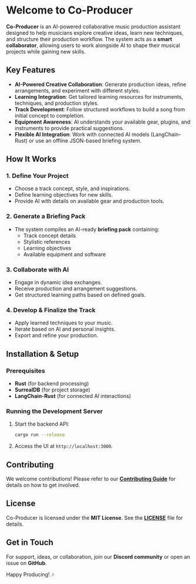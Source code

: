 # Welcome to Co-Producer

**Co-Producer** is an AI-powered collaborative music production assistant designed to help musicians explore creative ideas, learn new techniques, and structure their production workflow. The system acts as a **smart collaborator**, allowing users to work alongside AI to shape their musical projects while gaining new skills.

## Key Features

- **AI-Powered Creative Collaboration**: Generate production ideas, refine arrangements, and experiment with different styles.
- **Learning Integration**: Get tailored learning resources for instruments, techniques, and production styles.
- **Track Development**: Follow structured workflows to build a song from initial concept to completion.
- **Equipment Awareness**: AI understands your available gear, plugins, and instruments to provide practical suggestions.
- **Flexible AI Integration**: Work with connected AI models (LangChain-Rust) or use an offline JSON-based briefing system.

## How It Works

### 1. Define Your Project
- Choose a track concept, style, and inspirations.
- Define learning objectives for new skills.
- Provide AI with details on available gear and production tools.

### 2. Generate a Briefing Pack
- The system compiles an AI-ready **briefing pack** containing:
    - Track concept details
    - Stylistic references
    - Learning objectives
    - Available equipment and software

### 3. Collaborate with AI
- Engage in dynamic idea exchanges.
- Receive production and arrangement suggestions.
- Get structured learning paths based on defined goals.

### 4. Develop & Finalize the Track
- Apply learned techniques to your music.
- Iterate based on AI and personal insights.
- Export and refine your production.

## Installation & Setup

### Prerequisites
- **Rust** (for backend processing)
- **SurrealDB** (for project storage)
- **LangChain-Rust** (for connected AI interactions)

### Running the Development Server

1. Start the backend API:
   ```sh
   cargo run --release
   ```
2. Access the UI at `http://localhost:3000`.

## Contributing

We welcome contributions! Please refer to our **[Contributing Guide](/CONTRIBUTING.md)** for details on how to get involved.

## License

Co-Producer is licensed under the **MIT License**. See the **[LICENSE](/LICENSE)** file for details.

## Get in Touch

For support, ideas, or collaboration, join our **Discord community** or open an issue on **GitHub**.

Happy Producing! 🎶